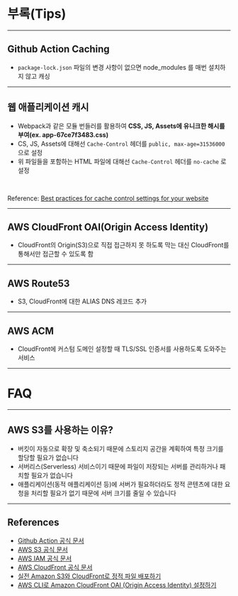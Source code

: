 # 부록(Tips)

---

## Github Action Caching

- `package-lock.json` 파일의 변경 사항이 없으면 node_modules 를 매번 설치하지 않고 캐싱

---

## 웹 애플리케이션 캐시

- Webpack과 같은 모듈 번들러를 활용하여 **CSS, JS, Assets에 유니크한 해시를 부여(ex. app-67ce7f3483.css)**
- CS, JS, Assets에 대해선 `Cache-Control` 헤더를 `public, max-age=31536000` 으로 설정
- 위 파일들을 포함하는 HTML 파일에 대해선 `Cache-Control` 헤더를 `no-cache` 로 설정

<br />

Reference: [Best practices for cache control settings for your website](https://medium.com/pixelpoint/best-practices-for-cache-control-settings-for-your-website-ff262b38c5a2)

---

## AWS CloudFront OAI(Origin Access Identity)

- CloudFront의 Origin(S3)으로 직접 접근하지 못 하도록 막는 대신 CloudFront를 통해서만 접근할 수 있도록 함

---

## AWS Route53

- S3, CloudFront에 대한 ALIAS DNS 레코드 추가

---

## AWS ACM

- CloudFront에 커스텀 도메인 설정할 때 TLS/SSL 인증서를 사용하도록 도와주는 서비스

---

# FAQ

---

## AWS S3를 사용하는 이유?

- 버킷이 자동으로 확장 및 축소되기 때문에 스토리지 공간을 계획하여 특정 크기를 할당할 필요가 없습니다
- 서버리스(Serverless) 서비스이기 때문에 파일이 저장되는 서버를 관리하거나 패치할 필요가 없습니다
- 애플리케이션(동적 애플리케이션 등)에 서버가 필요하더라도 정적 콘텐츠에 대한 요청을 처리할 필요가 없기 때문에 서버 크기를 줄일 수 있습니다

---

## References

- [Github Action 공식 문서](https://docs.github.com/en/actions)
- [AWS S3 공식 문서](https://docs.aws.amazon.com/ko_kr/AmazonS3/latest/userguide/Welcome.html)
- [AWS IAM 공식 문서](https://docs.aws.amazon.com/ko_kr/IAM/latest/UserGuide/introduction.html)
- [AWS CloudFront 공식 문서](https://docs.aws.amazon.com/ko_kr/AmazonCloudFront/latest/DeveloperGuide/Introduction.html)
- [실전 Amazon S3와 CloudFront로 정적 파일 배포하기](https://aws.amazon.com/ko/blogs/korea/amazon-s3-amazon-cloudfront-a-match-made-in-the-cloud/)
- [AWS CLI로 Amazon CloudFront OAI (Origin Access Identity) 설정하기](https://dev.classmethod.jp/articles/aws-cli-cloudfront-oai-kr/)
